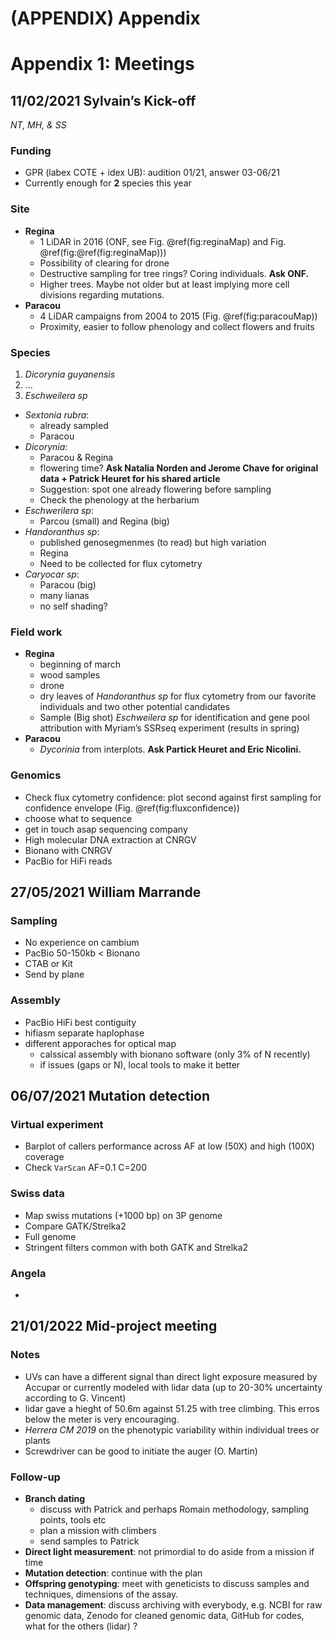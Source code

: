 # (APPENDIX) Appendix {-} 

# Appendix 1: Meetings

## 11/02/2021 Sylvain's Kick-off

*NT, MH, & SS*

### Funding

* GPR (labex COTE + idex UB): audition 01/21, answer 03-06/21
* Currently enough for __2__ species this year

### Site

* __Regina__ 
    * 1 LiDAR in 2016 (ONF, see Fig. \@ref(fig:reginaMap) and Fig. \@ref(fig:\@ref(fig:reginaMap)))
    * Possibility of clearing for drone
    * Destructive sampling for tree rings? Coring individuals. **Ask ONF.**
    * Higher trees. Maybe not older but at least implying more cell divisions regarding mutations.
* __Paracou__
    * 4 LiDAR campaigns from 2004 to 2015 (Fig. \@ref(fig:paracouMap))
    * Proximity, easier to follow phenology and collect flowers and fruits

### Species

1. *Dicorynia guyanensis*
1. ...
1. *Eschweilera sp*

* _Sextonia rubra_: 
    * already sampled
    * Paracou
* _Dicorynia_: 
    * Paracou & Regina
    * flowering time? **Ask Natalia Norden and Jerome Chave for original data + Patrick Heuret for his shared article**
    * Suggestion: spot one already flowering before sampling
    * Check the phenology at the herbarium
* _Eschwerilera sp_: 
    * Parcou (small) and Regina (big)
* _Handoranthus sp_: 
    * published genosegmenmes (to read) but high variation
    * Regina
    * Need to be collected for flux cytometry
* _Caryocar sp_: 
    * Paracou (big)
    * many lianas
    * no self shading?

### Field work

* __Regina__
    * beginning of march
    * wood samples
    * drone
    * dry leaves of *Handoranthus sp* for flux cytometry from our favorite individuals and two other potential candidates
    * Sample (Big shot) *Eschweilera sp* for identification and gene pool attribution with Myriam's SSRseq experiment (results in spring)
* __Paracou__
    * _Dycorinia_ from interplots. **Ask Partick Heuret and Eric Nicolini.**
    
### Genomics

* Check flux cytometry confidence: plot second against first sampling for confidence envelope (Fig. \@ref(fig:fluxconfidence))
* choose what to sequence
* get in touch asap sequencing company
* High molecular DNA extraction at CNRGV
* Bionano with CNRGV
* PacBio for HiFi reads

## 27/05/2021 William Marrande

### Sampling

* No experience on cambium
* PacBio 50-150kb < Bionano
* CTAB or Kit
* Send by plane

### Assembly

* PacBio HiFi best contiguity
* hifiasm separate haplophase
* different apporaches for optical map
    * calssical assembly with bionano software (only 3% of N recently)
    * if issues (gaps or N), local tools to make it better

## 06/07/2021 Mutation detection

### Virtual experiment

* Barplot of callers performance across AF at low (50X) and high (100X) coverage
* Check `VarScan` AF=0.1 C=200

### Swiss data

* Map swiss mutations (+1000 bp) on 3P genome
* Compare GATK/Strelka2
* Full genome
*  Stringent filters common with both GATK and Strelka2

### Angela

* 

## 21/01/2022 Mid-project meeting

### Notes

* UVs can have a different signal than direct light exposure measured by Accupar or currently modeled with lidar data (up to 20-30% uncertainty according to G. Vincent)
* lidar gave a hieght of 50.6m against 51.25 with tree climbing. This erros below the meter is very encouraging.
* *Herrera CM 2019* on the phenotypic variability within individual trees or plants
* Screwdriver can be good to initiate the auger (O. Martin)

### Follow-up

* **Branch dating**
    * discuss with Patrick and perhaps Romain methodology, sampling points, tools etc
    * plan a mission with climbers
    * send samples to Patrick
* **Direct light measurement**: not primordial to do aside from a mission if time
* **Mutation detection**: continue with the plan
* **Offspring genotyping**: meet with geneticists to discuss samples and techniques, dimensions of the assay.
* **Data management**: discuss archiving with everybody, e.g. NCBI for raw genomic data, Zenodo for cleaned genomic data, GitHub for codes, what for the others (lidar) ?
